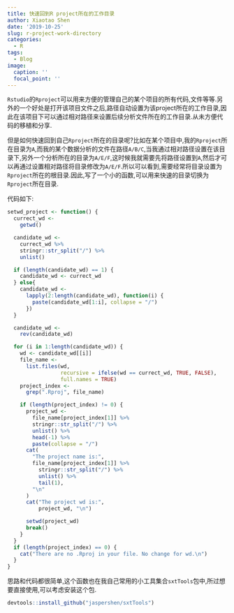 ```yaml
---
title: 快速回到R project所在的工作目录
author: Xiaotao Shen
date: '2019-10-25'
slug: r-project-work-directory
categories:
  - R
tags:
  - Blog
image:
  caption: ''
  focal_point: ''
---
```


`Rstudio`的`Rproject`可以用来方便的管理自己的某个项目的所有代码,文件等等.另外的一个好处是打开该项目文件之后,路径自动设置为该project所在的工作目录,因此在该项目下可以通过相对路径来设置后续分析文件所在的工作目录.从未方便代码的移植和分享.

但是如何快速回到自己`Rproject`所在的目录呢?比如在某个项目中,我的`Rproject`所在目录为`A`,而我的某个数据分析的文件在路径`A/B/C`,当我通过相对路径设置在该目录下,另外一个分析所在的目录为`A/E/F`,这时候我就需要先将路径设置到`A`,然后才可以再通过设置相对路径将目录修改为`A/E/F`.所以可以看到,需要经常将目录设置为`Rproject`所在的根目录.因此,写了一个小的函数,可以用来快速的目录切换为`Rproject`所在目录.

代码如下:

```r
setwd_project <- function() {
  currect_wd <-
    getwd()

  candidate_wd <-
    currect_wd %>%
    stringr::str_split("/") %>%
    unlist()

  if (length(candidate_wd) == 1) {
    candidate_wd <- currect_wd
  } else{
    candidate_wd <-
      lapply(2:length(candidate_wd), function(i) {
        paste(candidate_wd[1:i], collapse = "/")
      })
  }

  candidate_wd <-
    rev(candidate_wd)

  for (i in 1:length(candidate_wd)) {
    wd <- candidate_wd[[i]]
    file_name <-
      list.files(wd,
                 recursive = ifelse(wd == currect_wd, TRUE, FALSE),
                 full.names = TRUE)
    project_index <-
      grep(".Rproj", file_name)

    if (length(project_index) != 0) {
      project_wd <-
        file_name[project_index[1]] %>%
        stringr::str_split("/") %>%
        unlist() %>%
        head(-1) %>%
        paste(collapse = "/")
      cat(
        "The project name is:",
        file_name[project_index[1]] %>%
          stringr::str_split("/") %>%
          unlist() %>%
          tail(1),
        "\n"
      )
      cat("The project wd is:",
          project_wd, "\n")

      setwd(project_wd)
      break()
    }
  }
  if (length(project_index) == 0) {
    cat("There are no .Rproj in your file. No change for wd.\n")
  }
}
```

思路和代码都很简单,这个函数也在我自己常用的小工具集合`sxtTools`包中,所过想要直接使用,可以考虑安装这个包.

```r
devtools::install_github("jaspershen/sxtTools")
```

